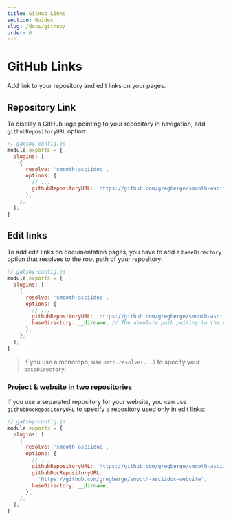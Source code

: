 ```yaml
---
title: GitHub Links
section: Guides
slug: /docs/github/
order: 6
---
```


# GitHub Links

Add link to your repository and edit links on your pages.

<carbon-ad />

## Repository Link

To display a GitHub logo pointing to your repository in navigation, add `githubRepositoryURL` option:

```js
// gatsby-config.js
module.exports = {
  plugins: [
    {
      resolve: 'smooth-asciidoc',
      options: {
        // ...
        githubRepositoryURL: 'https://github.com/gregberge/smooth-asciidoc',
      },
    },
  ],
}
```

## Edit links

To add edit links on documentation pages, you have to add a `baseDirectory` option that resolves to the root path of your repository:

```js
// gatsby-config.js
module.exports = {
  plugins: [
    {
      resolve: 'smooth-asciidoc',
      options: {
        // ...
        githubRepositoryURL: 'https://github.com/gregberge/smooth-asciidoc',
        baseDirectory: __dirname, // The absolute path poiting to the root of your GitHub repository
      },
    },
  ],
}
```

> If you use a monorepo, use `path.resolve(...)` to specify your `baseDirectory`.

### Project & website in two repositories

If you use a separated repository for your website, you can use `githubDocRepositoryURL` to specify a repository used only in edit links:

```js
// gatsby-config.js
module.exports = {
  plugins: [
    {
      resolve: 'smooth-asciidoc',
      options: {
        // ...
        githubRepositoryURL: 'https://github.com/gregberge/smooth-asciidoc',
        githubDocRepositoryURL:
          'https://github.com/gregberge/smooth-asciidoc-website',
        baseDirectory: __dirname,
      },
    },
  ],
}
```
